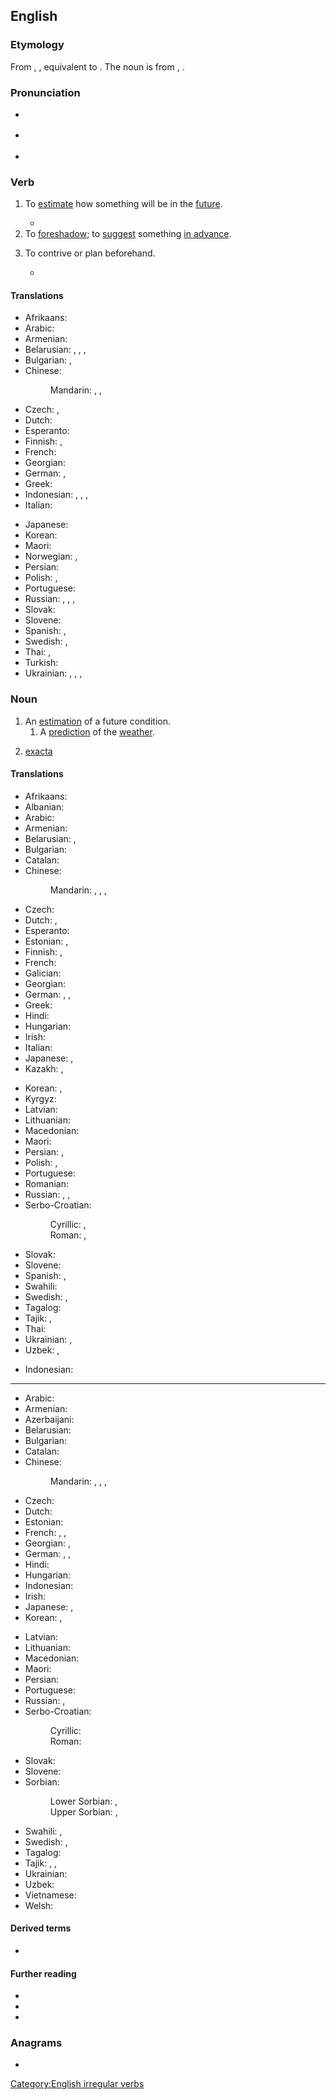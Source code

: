 ==English==

===Etymology===
From {{inh|en|enm|forecasten}}, {{m|enm|forcasten}}, equivalent to {{prefix|en|fore|cast}}.
The noun is from {{inh|en|enm|forecast}}, {{m|enm|forcast}}.

===Pronunciation===
* {{a|RP}} {{IPA|en|/ˈfɔːkɑːst/}}
* {{a|GA}} {{IPA|en|/ˈfɔɹkæst/}}
* {{audio|en|en-us-forecast.ogg|Audio (GA)}}

===Verb===
{{en-verb|forecasts|forecasting|forecast|past2=forecasted}}

# To [[estimate]] how something will be in the [[future]].
#: {{ux|en|to '''forecast''' the weather, or a storm}}
#: {{ux|en|to '''forecast''' a rise in prices}}
#* {{quote-journal|en|date=2020 May 6|author=Graeme Pickering|title=Borders Railway: time for the next step|journal=Rail|page=52|text=Within six months, the total number of passengers '''forecast''' to use the line in the entire first year (650,000) had already been passed. For the first 12 months, the figure was in excess of 1.2 million. And overall, it has grown year-on-year, reaching over two million in 2018-19.}}
# To [[foreshadow]]; to [[suggest]] something [[in advance]].
# {{lb|en|obsolete}} To contrive or plan beforehand.
#* {{RQ:Milton Poems 1673|poem=Vacation Exercise|page=64|passage=And, if it happen as I did '''forecaſt''', / The dainteſt diſhes ſhall be ſerv'd up laſt.}}

====Translations====
{{trans-top|estimate future conditions}}
* Afrikaans: {{t|af|voorspel}}
* Arabic: {{t|ar|تَنَبَّأَ}}
* Armenian: {{t+|hy|կանխատեսել}}
* Belarusian: {{t|be|прадка́зваць|impf}}, {{t|be|прадказа́ць|pf}}, {{t|be|прагназава́ць|impf}}, {{t|be|прагназі́раваць|impf}}
* Bulgarian: {{t+|bg|предви́ждам|sc=Cyrl}}, {{t+|bg|предска́звам|sc=Cyrl}}
* Chinese:
*: Mandarin: {{t+|cmn|預測}}, {{t+|cmn|预测|tr=yùcè}}, {{t+|cmn|預報|tr=yùbào}}
* Czech: {{t+|cs|předpovídat|impf}}, {{t|cs|předpovědět|pf}}
* Dutch: {{t+|nl|voorspellen}}
* Esperanto: {{t-needed|eo}}
* Finnish: {{t+|fi|ennustaa}}, {{t+|fi|ennakoida}}
* French: {{t+|fr|prévoir}}
* Georgian: {{t-needed|ka}}
* German: {{t+|de|vorhersagen}}, {{t+|de|prognostizieren}}
* Greek: {{t+|el|προβλέπω}}
* Indonesian: {{t+|id|ramal}}, {{t+|id|ramal|alt=meramal}}, {{t+|id|kira|alt=mengira}}, {{t+|id|kira|alt=memperkirakan}}
* Italian: {{t+|it|prevedere}}
{{trans-mid}}
* Japanese: {{t+|ja|予想|tr=よそうする, yosō suru|alt=予想する|sc=Jpan}}
* Korean: {{t+|ko|예상하다}}
* Maori: {{t|mi|matapae}}
* Norwegian: {{t+|no|forutsi}}, {{t|no|predikere}}
* Persian: {{t|fa|پیش‌بینی کردن‎|tr=piš-bini kardan}}
* Polish: {{t+|pl|przepowiadać|impf}}, {{t+|pl|przepowiedzieć|pf}}
* Portuguese: {{t+|pt|prever}}
* Russian: {{t+|ru|предска́зывать|impf}}, {{t+|ru|предсказа́ть|pf}}, {{t+|ru|прогнози́ровать|impf}}, {{t+|ru|спрогнози́ровать|pf}}
* Slovak: {{t|sk|predpovedať|impf|pf}}
* Slovene: {{t+|sl|napovedati}}
* Spanish: {{t+|es|predecir}}, {{t+|es|pronosticar}}
* Swedish: {{t+|sv|förutsäga}}, {{t+|sv|förutse}}
* Thai: {{t|th|พยากรณ์}}, {{t+|th|ทำนาย}}
* Turkish: {{t-needed|tr}}
* Ukrainian: {{t|uk|передбача́ти|impf}}, {{t|uk|передба́чити|pf}}, {{t|uk|прогнозува́ти|impf}}, {{t|uk|спрогнозува́ти|pf}}
{{trans-bottom}}

===Noun===
{{en-noun}}

# An [[estimation]] of a future condition.
## A [[prediction]] of the [[weather]].
##: {{ux|en|What's the '''forecast''' for tomorrow?}}
# {{lb|en|betting}} [[exacta]]

====Translations====
{{trans-top|estimation of future condition}}
* Afrikaans: {{t|af|voorspelling}}
* Albanian: {{t+|sq|parashikim|m}}
* Arabic: {{t|ar|تَوَقُّع|m}}
* Armenian: {{t+|hy|կանխատեսում}}
* Belarusian: {{t|be|прагно́з|m}}, {{t|be|прадказа́нне|n}}
* Bulgarian: {{t+|bg|предви́ждане|n}}
* Catalan: {{t+|ca|calendari|m}}
* Chinese:
*: Mandarin: {{t+|cmn|預報}}, {{t+|cmn|预报|tr=yùbào}}, {{t+|cmn|預測}}, {{t+|cmn|预测|tr=yùcè}}
* Czech: {{t+|cs|předpověď|f}}
* Dutch: {{t+|nl|voorspelling|f}}, {{t+|nl|schatting|f}}
* Esperanto: {{t|eo|prognozo}}
* Estonian: {{t|et|ennustus}}, {{t|et|prognoos}}
* Finnish: {{t+|fi|ennuste}}, {{t|fi|ennakkoarvio}}
* French: {{t+|fr|prévision|f}}
* Galician: {{t+|gl|prognóstico}}
* Georgian: {{t|ka|პროგნოზი}}
* German: {{t+|de|Schätzung|f}}, {{t+|de|Vorhersage|f}}, {{t+|de|Prognose|f}}
* Greek: {{t+|el|πρόβλεψη|f}}
* Hindi: {{t+|hi|पूर्वानुमान|m}}
* Hungarian: {{t+|hu|becslés}}
* Irish: {{t|ga|réamhaisnéis|f}}
* Italian: {{t+|it|previsione}}
* Japanese: {{t+|ja|予想|tr=よそう, yosō}}, {{t+|ja|予報|tr=よほう, yohō}}
* Kazakh: {{t+|kk|болжам}}, {{t|kk|болжал}}
{{trans-mid}}
* Korean: {{t+|ko|예상(豫想)}}, {{t+|ko|예보(豫報)}}
* Kyrgyz: {{t+|ky|болжол}}
* Latvian: {{t|lv|prognoze|f}}
* Lithuanian: {{t+|lt|prognozė|f}}
* Macedonian: {{t|mk|прогно́за|f}}
* Maori: {{t|mi|matapae}}
* Persian: {{t+|fa|پیش‌بینی|tr=piš-bini}}, {{t+|fa|پیشگویی|tr=pišguyi}}
* Polish: {{t+|pl|prognoza|f}}, {{t+|pl|zapowiedź|f}}
* Portuguese: {{t+|pt|previsão|f}}
* Romanian: {{t+|ro|prognoză|f}}
* Russian: {{t+|ru|предсказа́ние|n}}, {{t+|ru|прогно́з|m}}, {{t+|ru|предви́дение|n}}
* Serbo-Croatian:
*: Cyrillic: {{t|sh|прогно́за|f}}, {{t|sh|предсказање|n}}
*: Roman: {{t+|sh|prognóza|f}}, {{t+|sh|predskazanje|n}}
* Slovak: {{t|sk|predpoveď|f}}
* Slovene: {{t|sl|napoved|f}}
* Spanish: {{t+|es|pronóstico|m}}, {{t+|es|previsión|f}}
* Swahili: {{t+|sw|utabiri}}
* Swedish: {{t|sv|förhandsberäkning|c}}, {{t+|sv|utsikt|c}}
* Tagalog: {{t|tl|hulaysay}}
* Tajik: {{t|tg|пешгӯӣ}}, {{t|tg|пешбинӣ}}
* Thai: {{t|th|การพยากรณ์}}
* Ukrainian: {{t+|uk|прогно́з|m}}, {{t+|uk|передба́чення|n}}
* Uzbek: {{t+|uz|bashorat}}, {{t+|uz|prognoz}}
{{trans-bottom}}

{{trans-see|weather prediction|weather forecast}} 

{{checktrans-top}}
* Indonesian: {{t+check|id|ramal|alt=ramalan}} <!-- was "[[ramal|ramalan]]" - assumed inflected form or vocalised spelling; please verify if linking is acceptable. see [[User:Kephir/gadgets/xte#Translation_fixing]] -->
----
<!-- the following translations were in the "weather forcast" box which is now a trans-see, please move the translations to that page-->
* Arabic: {{t-check|ar|تَوَقُّعَات طَقْس|f-p}}
* Armenian: {{t-check|hy|եղանակի տեսություն}}
* Azerbaijani: {{t-check|az|proqnoz}}
* Belarusian: {{t-check|be|прагно́з|m}}
* Bulgarian: {{t+check|bg|прогно́за|f}}
* Catalan: {{t+check|ca|calendari|m}}
* Chinese:
*: Mandarin: {{t+check|cmn|預報}}, {{t+check|cmn|预报|tr=yùbào}}, {{t-check|cmn|[[天氣]][[預報]]}}, {{t-check|cmn|[[天气]][[预报]]|tr=tiānqì yùbào}}
* Czech: {{t+check|cs|předpověď|f}}
* Dutch: {{t+check|nl|weersvoorspelling|f}}
* Estonian: {{t-check|et|prognoos}}
* French: {{t+check|fr|prévision|f}}, {{t-check|fr|prévision météorologique|f}}, {{t-check|fr|prévision météo|f}}
* Georgian: {{t-check|ka|პროგნოზი}}, {{t-check|ka|ამინდის პროგნოზი}}
* German: {{t+check|de|Wettervorhersage|f}}, {{t+check|de|Vorhersage|f}}, {{t+check|de|Wettervorhersage|f}}
* Hindi: {{t+check|hi|पूर्वानुमान|m}}
* Hungarian: {{t+check|hu|időjárásjelentés}}
* Indonesian: {{t+check|id|ramalan cuaca}}
* Irish: {{t-check|ga|réamhaisnéis|f}}
* Japanese: {{t-check|ja|[[天気]][[予報]]|tr=tenki yohō}}, {{t+check|ja|予報|tr=よほう, yohō}}
* Korean: {{t+check|ko|일기예보(日氣豫報)}}, {{t+check|ko|예보(豫報)}}
{{trans-mid}}
* Latvian: {{t-check|lv|prognoze|f}}
* Lithuanian: {{t+check|lt|prognozė|f}}
* Macedonian: {{t-check|mk|прогно́за|f}}
* Maori: {{t-check|mi|matapae}}
* Persian: {{t+check|fa|پیش‌بینی|tr=piš-bini}}
* Portuguese: {{t+check|pt|previsão|f}}
* Russian: {{t+check|ru|прогно́з|m}}, {{t-check|ru|[[прогно́з]] [[погода|пого́ды]]|m}}
* Serbo-Croatian:
*: Cyrillic: {{t-check|sh|прогно́за|f}}
*: Roman: {{t+check|sh|prognóza|f}}
* Slovak: {{t-check|sk|predpoveď|f}}
* Slovene: {{t-check|sl|napoved|f}}
* Sorbian:
*: Lower Sorbian: {{t-check|dsb|pśedpowěsć|f}}, {{t-check|dsb|prognoza|f}}
*: Upper Sorbian: {{t-check|hsb|předpowědź|f}}, {{t-check|hsb|prognoza|f}}
* Swahili: {{t+check|sw|utabiri wa hali ya anga}}, {{t-check|sw|utabiri wa hali ya hewa}}
* Swedish: {{t+check|sv|väderprognos|c}}, {{t+check|sv|prognos|c}}
* Tagalog: {{t-check|tl|hulaysay}}
* Tajik: {{t-check|tg|пешгӯӣ}}, {{t-check|tg|пешбинӣ}}, {{t-check|tg|прогноз}}
* Ukrainian: {{t+check|uk|прогно́з|m}}
* Uzbek: {{t+check|uz|prognoz}}
* Vietnamese: {{t-check|vi|dự báo}}
* Welsh: {{t+check|cy|rhagolygon|m-p}}
{{trans-bottom}}

====Derived terms====
* {{sense|gambling}} {{l|en|reverse forecast}}

====Further reading====
* {{pedia}}
* {{R:Webster 1913}}
* {{R:Century 1911}}

===Anagrams===
* {{anagrams|en|a=aceforst|fastcore}}

[[Category:English irregular verbs]]
